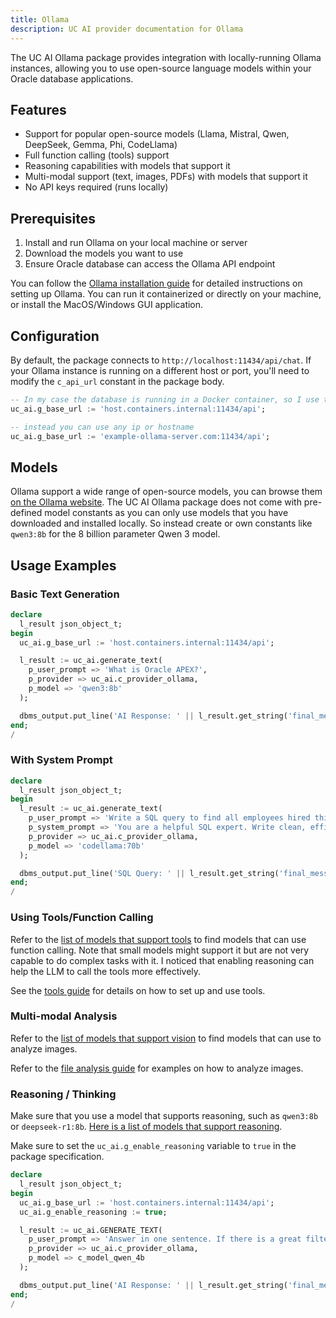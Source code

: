 ```yaml
---
title: Ollama
description: UC AI provider documentation for Ollama
---
```


The UC AI Ollama package provides integration with locally-running Ollama instances, allowing you to use open-source language models within your Oracle database applications.

## Features

- Support for popular open-source models (Llama, Mistral, Qwen, DeepSeek, Gemma, Phi, CodeLlama)
- Full function calling (tools) support
- Reasoning capabilities with models that support it
- Multi-modal support (text, images, PDFs) with models that support it
- No API keys required (runs locally)

## Prerequisites

1. Install and run Ollama on your local machine or server
2. Download the models you want to use
3. Ensure Oracle database can access the Ollama API endpoint

You can follow the [Ollama installation guide](https://github.com/ollama/ollama) for detailed instructions on setting up Ollama. You can run it containerized or directly on your machine, or install the MacOS/Windows GUI application.

## Configuration

By default, the package connects to `http://localhost:11434/api/chat`. If your Ollama instance is running on a different host or port, you'll need to modify the `c_api_url` constant in the package body.

```sql
-- In my case the database is running in a Docker container, so I use the host's internal address
uc_ai.g_base_url := 'host.containers.internal:11434/api';

-- instead you can use any ip or hostname
uc_ai.g_base_url := 'example-ollama-server.com:11434/api';
```

## Models

Ollama support a wide range of open-source models, you can browse them [on the Ollama website](https://ollama.com/search). The UC AI Ollama package does not come with pre-defined model constants as you can only use models that you have downloaded and installed locally. So instead create or own constants like `qwen3:8b` for the 8 billion parameter Qwen 3 model.

## Usage Examples

### Basic Text Generation

```sql
declare
  l_result json_object_t;
begin
  uc_ai.g_base_url := 'host.containers.internal:11434/api';

  l_result := uc_ai.generate_text(
    p_user_prompt => 'What is Oracle APEX?',
    p_provider => uc_ai.c_provider_ollama,
    p_model => 'qwen3:8b'
  );

  dbms_output.put_line('AI Response: ' || l_result.get_string('final_message'));
end;
/
```

### With System Prompt

```sql
declare
  l_result json_object_t;
begin
  l_result := uc_ai.generate_text(
    p_user_prompt => 'Write a SQL query to find all employees hired this year',
    p_system_prompt => 'You are a helpful SQL expert. Write clean, efficient queries.',
    p_provider => uc_ai.c_provider_ollama,
    p_model => 'codellama:70b'
  );

  dbms_output.put_line('SQL Query: ' || l_result.get_string('final_message'));
end;
/
```

### Using Tools/Function Calling

Refer to the [list of models that support tools](https://ollama.com/search?c=tools) to find models that can use function calling. Note that small models might support it but are not very capable to do complex tasks with it. I noticed that enabling reasoning can help the LLM to call the tools more effectively.

See the [tools guide](/products/uc-ai/docs/guides/tools/) for details on how to set up and use tools.

### Multi-modal Analysis

Refer to the [list of models that support vision](https://ollama.com/search?c=vision) to find models that can use to analyze images.

Refer to the [file analysis guide](/products/uc-ai/docs/guides/file_analysis/) for examples on how to analyze images.

### Reasoning / Thinking

Make sure that you use a model that supports reasoning, such as `qwen3:8b` or `deepseek-r1:8b`. [Here is a list of models that support reasoning](https://ollama.com/search?c=thinking).

Make sure to set the `uc_ai.g_enable_reasoning` variable to `true` in the package specification.

```sql
declare
  l_result json_object_t;
begin
  uc_ai.g_base_url := 'host.containers.internal:11434/api';
  uc_ai.g_enable_reasoning := true;

  l_result := uc_ai.GENERATE_TEXT(
    p_user_prompt => 'Answer in one sentence. If there is a great filter, are we before or after it and why.',
    p_provider => uc_ai.c_provider_ollama,
    p_model => c_model_qwen_4b
  );

  dbms_output.put_line('AI Response: ' || l_result.get_string('final_message'));
end;
/
```
